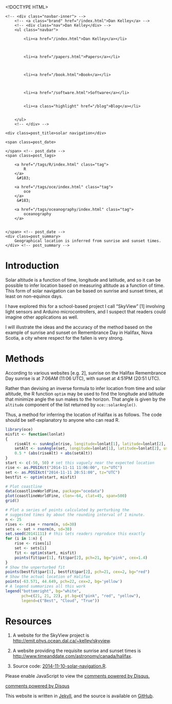 <!DOCTYPE HTML>
<html>
<head>
<link rel='stylesheet' type='text/css' href='/css/syntax.css' />
<link rel='stylesheet' type='text/css' href='/css/style.css' />
<meta charset="UTF-8">
<title>solar navigation</title>
</head>

<body>
<div class="navbar">
    <!-- <div class="navbar-inner"> -->
        <!-- <a class="brand" href="/index.html">Dan Kelley</a> -->
        <!-- <div class="nav">Dan Kelley</div> -->
        <ul class="navbar">
            
            <li><a href="/index.html">Dan Kelley</a></li>
            

            
            <li><a href="/papers.html">Papers</a></li>
            

            
            <li><a href="/book.html">Book</a></li>
            

            
            <li><a href="/software.html">Software</a></li>
            
            
            <li><a class="highlight" href="/blog">Blog</a></li>
            

        </ul>
        <!-- </div> -->
</div>

<div id="content">
    
<script type="text/javascript" src="http://cdn.mathjax.org/mathjax/latest/MathJax.js?config=TeX-AMS-MML_HTMLorMML"> </script>





<!-- <div class="span8"> -->

<div class=topnav>

<!-- | <a href='/blog'>Home</a> | -->

</div> <!-- topnav -->


<div class="page-header">

    <div class=post_title>solar navigation</div>
<!-- </div> --> <!-- span8 -->

<!-- <div class="span4"> -->

<div class=slug>
    <span class=post_date>
        
    </span> <!-- post_date -->
    <span class=post_tags>
        
        <a href="/tags/R/index.html" class="tag">
            R
        </a>
         &#183; 
        
        <a href="/tags/oce/index.html" class="tag">
            oce
        </a>
         &#183; 
        
        <a href="/tags/oceanography/index.html" class="tag">
            oceanography
        </a>
        
        
    </span> <!-- post_date -->
    <div class=post_summary>
        Geographical location is inferred from sunrise and sunset times.
    </div> <!-- post_summary -->
</div> <!-- slug -->

<!-- </div> -->
<!-- span4 -->
</div> <!-- page-header -->



# Introduction

Solar altitude is a function of time, longitude and latitude, and so it can be
possible to infer location based on measuring altitude as a function of time.
This form of solar navigation can be based on sunrise and sunset times, at
least on non-equinox days.

I have explored this for a school-based project I call "SkyView" [1] involving
light sensors and Arduino microcontrollers, and I suspect that readers could
imagine other applications as well.

I will illustrate the ideas and the accuracy of the method based on the example
of sunrise and sunset on Remembrance Day in Halifax, Nova Scotia, a city where
respect for the fallen is very strong.

# Methods

According to various websites [e.g. 2], sunrise on the Halifax Remembrance Day
sunrise is at 7:06AM (11:06 UTC), with sunset at 4:51PM (20:51 UTC).

Rather than devising an inverse formula to infer location from time and solar
altitude, the R function ``optim`` may be used to find the longitude and
latitude that minimize angle the sun makes to the horizon.  That angle is given
by the ``altitude`` component of the list returned by ``oce::solarAngle()``.

Thus, a method for inferring the location of Halifax is as follows.  The code
should be self-explanatory to anyone who can read R.

```r
library(oce)
misfit <- function(lonlat)
{
    riseAlt <- sunAngle(rise, longitude=lonlat[1], latitude=lonlat[2], useRefraction=TRUE)$altitude
    setAlt <- sunAngle(set, longitude=lonlat[1], latitude=lonlat[2], useRefraction=TRUE)$altitude
    0.5 * (abs(riseAlt) + abs(setAlt))
}
start <- c(-50, 50) # set this vaguely near the expected location
rise <- as.POSIXct("2014-11-11 11:06:00", tz="UTC")
set <- as.POSIXct("2014-11-11 20:51:00", tz="UTC")
bestfit <- optim(start, misfit)

# Plot coastline
data(coastlineWorldFine, package="ocedata")
plot(coastlineWorldFine, clon=-64, clat=45, span=500)
grid()

# Plot a series of points calculated by perturbing the 
# suggested times by about the rounding interval of 1 minute.
n <- 25
rises <- rise + rnorm(n, sd=30)
sets <- set + rnorm(n, sd=30)
set.seed(20141111) # this lets readers reproduce this exactly
for (i in 1:n) {
    rise <- rises[i]
    set <- sets[i]
    fit <- optim(start, misfit)
    points(fit$par[1], fit$par[2], pch=21, bg="pink", cex=1.4)
}
# Show the unperturbed fit
points(bestfit$par[1], bestfit$par[2], pch=21, cex=2, bg="red")
# Show the actual location of Halifax
points(-63.571, 44.649, pch=22, cex=2, bg='yellow')
# A legend summarizes all this work
legend("bottomright", bg="white", 
       pch=c(21, 21, 22), pt.bg=c("pink", "red", "yellow"),
       legend=c("Best", "Cloud", "True"))
```

# Resources

1. A website for the SkyView project is
[http://emit.phys.ocean.dal.ca/~kelley/skyview](http://emit.phys.ocean.dal.ca/~kelley/skyview/).
   
2. A website providing the requisite sunrise and sunset times is
[http://www.timeanddate.com/astronomy/canada/halifax](http://www.timeanddate.com/astronomy/canada/halifax).

3. Source code: [2014-11-10-solar-navigation.R](/assets/2014-11-10-solar-navigation.R).



<div id="disqus_thread"></div>
<script type="text/javascript">
/* * * CONFIGURATION VARIABLES: EDIT BEFORE PASTING INTO YOUR WEBPAGE * * */
var disqus_shortname = 'dankelleydalhousie'; // required: replace example with your forum shortname

/* * * DON'T EDIT BELOW THIS LINE * * */
(function() {
 var dsq = document.createElement('script'); dsq.type = 'text/javascript'; dsq.async = true;
 dsq.src = '//' + disqus_shortname + '.disqus.com/embed.js';
 (document.getElementsByTagName('head')[0] || document.getElementsByTagName('body')[0]).appendChild(dsq);
 })();
</script>
<noscript>Please enable JavaScript to view the <a href="http://disqus.com/?ref_noscript">comments powered by Disqus.</a></noscript>
<a href="http://disqus.com" class="dsq-brlink">comments powered by <span class="logo-disqus">Disqus</span></a>


</div>

<p class="footnote">This website is written in <a
href="http://jekyllrb.com">Jekyll</a>, and the source is available on <a
href="https://github.com/dankelley/dankelley.github.io">GitHub</a>.</p>

</body>
</html>

